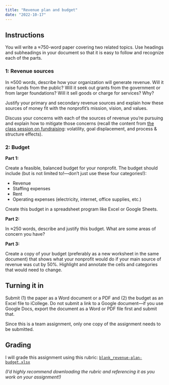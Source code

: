 ```yaml
---
title: "Revenue plan and budget"
date: "2022-10-17"
---
```


## Instructions

You will write a ≈750-word paper covering two related topics. Use headings and subheadings in your document so that it is easy to follow and recognize each of the parts.

### 1: Revenue sources

In ≈500 words, describe how your organization will generate revenue. Will it raise funds from the public? Will it seek out grants from the government or from larger foundations? Will it sell goods or charge for services? Why?

Justify your primary and secondary revenue sources and explain how these sources of money fit with the nonprofit's mission, vision, and values.

Discuss your concerns with each of the sources of revenue you're pursuing and explain how to mitigate those concerns (recall the content from [the class session on fundraising](/class/13-class/): volatility, goal displacement, and process & structure effects).

### 2: Budget

**Part 1:**

Create a feasible, balanced budget for your nonprofit. The budget should include (but is not limited to!—don't just use these four categories!):

- Revenue
- Staffing expenses
- Rent
- Operating expenses (electricity, internet, office supplies, etc.)

Create this budget in a spreadsheet program like Excel or Google Sheets. 

**Part 2:**

In ≈250 words, describe and justify this budget. What are some areas of concern you have? 

**Part 3:**

Create a copy of your budget (preferably as a new worksheet in the same document) that shows what your nonprofit would do if your main source of revenue was cut by 50%. Highlight and annotate the cells and categories that would need to change.


## Turning it in

Submit (1) the paper as a Word document or a PDF and (2) the budget as an Excel file to iCollege. Do not submit a link to a Google document—if you use Google Docs, export the document as a Word or PDF file first and submit that.

Since this is a team assignment, only one copy of the assignment needs to be submitted.


## Grading

I will grade this assignment using this rubric: [`blank_revenue-plan-budget.xlsx`](/files/blank_revenue-plan-budget.xlsx)

*(I'd highly recommend downloading the rubric and referencing it as you work on your assignment!)*
